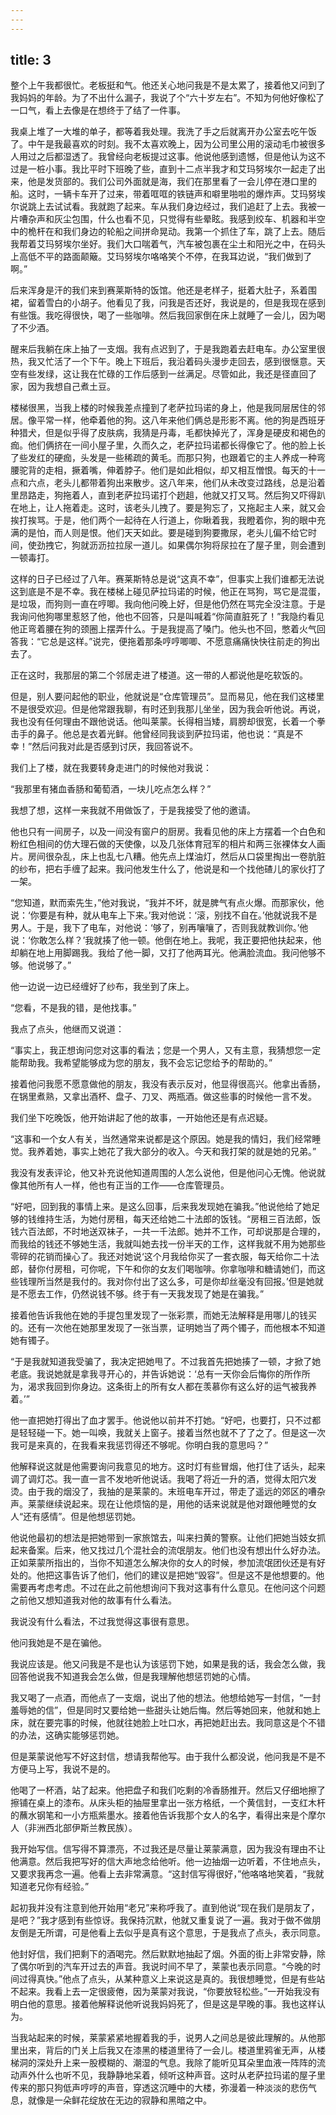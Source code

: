 ```yaml
---
---
---
```

title: 3
---



整个上午我都很忙。老板挺和气。他还关心地问我是不是太累了，接着他又问到了我妈妈的年龄。为了不出什么漏子，我说了个“六十岁左右”。不知为何他好像松了一口气，看上去像是在想终于了结了一件事。

我桌上堆了一大堆的单子，都等着我处理。我洗了手之后就离开办公室去吃午饭了。中午是我最喜欢的时刻。我不太喜欢晚上，因为公司里公用的滚动毛巾被很多人用过之后都湿透了。我曾经向老板提过这事。他说他感到遗憾，但是他认为这不过是一桩小事。我比平时下班晚了些，直到十二点半我才和艾玛努埃尔一起走了出来，他是发货部的。我们公司外面就是海，我们在那里看了一会儿停在港口里的船。这时，一辆卡车开了过来，带着哐哐的铁链声和噼里啪啦的爆炸声。艾玛努埃尔说跳上去试试看。我就跑了起来。车从我们身边经过，我们追赶了上去。我被一片嘈杂声和灰尘包围，什么也看不见，只觉得有些晕眩。我感到绞车、机器和半空中的桅杆在和我们身边的轮船之间拼命晃动。我第一个抓住了车，跳了上去。随后我帮着艾玛努埃尔坐好。我们大口喘着气，汽车被包裹在尘土和阳光之中，在码头上高低不平的路面颠簸。艾玛努埃尔咯咯笑个不停，在我耳边说，“我们做到了啊。”

后来浑身是汗的我们来到赛莱斯特的饭馆。他还是老样子，挺着大肚子，系着围裙，留着雪白的小胡子。他看见了我，问我是否还好，我说是的，但是我现在感到有些饿。我吃得很快，喝了一些咖啡。然后我回家倒在床上就睡了一会儿，因为喝了不少酒。

醒来后我躺在床上抽了一支烟。我有点迟到了，于是我跑着去赶电车。办公室里很热，我又忙活了一个下午。晚上下班后，我沿着码头漫步走回去，感到很惬意。天空有些发绿，这让我在忙碌的工作后感到一丝满足。尽管如此，我还是径直回了家，因为我想自己煮土豆。

楼梯很黑，当我上楼的时候我差点撞到了老萨拉玛诺的身上，他是我同层居住的邻居。像平常一样，他牵着他的狗。这八年来他们俩总是形影不离。他的狗是西班牙种猎犬，但是似乎得了皮肤病，我猜是丹毒，毛都快掉光了，浑身是硬皮和褐色的痂。他们俩挤在一间小屋子里，久而久之，老萨拉玛诺都长得像它了。他的脸上长了些发红的硬痂，头发是一些稀疏的黄毛。而那只狗，也跟着它的主人养成一种弯腰驼背的走相，撅着嘴，伸着脖子。他们是如此相似，却又相互憎恨。每天的十一点和六点，老头儿都带着狗出来散步。这八年来，他们从未改变过路线，总是沿着里昂路走，狗拖着人，直到老萨拉玛诺打个趔趄，他就又打又骂。然后狗又吓得趴在地上，让人拖着走。这时，该老头儿拽了。要是狗忘了，又拖起主人来，就又会挨打挨骂。于是，他们两个一起待在人行道上，你瞅着我，我瞪着你，狗的眼中充满的是怕，而人则是恨。他们天天如此。要是碰到狗要撒尿，老头儿偏不给它时间，使劲拽它，狗就沥沥拉拉尿一道儿。如果偶尔狗将尿拉在了屋子里，则会遭到一顿毒打。

这样的日子已经过了八年。赛莱斯特总是说“这真不幸”，但事实上我们谁都无法说这到底是不是不幸。我在楼梯上碰见萨拉玛诺的时候，他正在骂狗，骂它是混蛋，是垃圾，而狗则一直在哼唧。我向他问晚上好，但是他仍然在骂完全没注意。于是我询问他狗哪里惹怒了他，他也不回答，只是叫喊着“你简直脏死了！”我隐约看见他正弯着腰在狗的颈圈上摆弄什么。于是我提高了嗓门。他头也不回，憋着火气回答我：“它总是这样。”说完，便拖着那条哼哼唧唧、不愿意痛痛快快往前走的狗出去了。

正在这时，我那层的第二个邻居走进了楼道。这一带的人都说他是吃软饭的。

但是，别人要问起他的职业，他就说是“仓库管理员”。显而易见，他在我们这楼里不是很受欢迎。但是他常跟我聊，有时还到我那儿坐坐，因为我会听他说。再说，我也没有任何理由不跟他说话。他叫莱蒙。长得相当矮，肩膀却很宽，长着一个拳击手的鼻子。他总是衣着光鲜。他曾经同我谈到萨拉玛诺，他也说：“真是不幸！”然后问我对此是否感到讨厌，我回答说不。

我们上了楼，就在我要转身走进门的时候他对我说：

“我那里有猪血香肠和葡萄酒，一块儿吃点怎么样？”

我想了想，这样一来我就不用做饭了，于是我接受了他的邀请。

他也只有一间房子，以及一间没有窗户的厨房。我看见他的床上方摆着一个白色和粉红色相间的仿大理石做的天使像，以及几张体育冠军的相片和两三张裸体女人画片。房间很杂乱，床上也乱七八糟。他先点上煤油灯，然后从口袋里掏出一卷肮脏的纱布，把右手缠了起来。我问他发生什么了，他说是和一个找他碴儿的家伙打了一架。

“您知道，默而索先生，”他对我说，“我并不坏，就是脾气有点火爆。而那家伙，他说：‘你要是有种，就从电车上下来。’我对他说：‘滚，别找不自在。’他就说我不是男人。于是，我下了电车，对他说：‘够了，别再嚷嚷了，否则我就教训你。’他说：‘你敢怎么样？’我就揍了他一顿。他倒在地上。我呢，我正要把他扶起来，他却躺在地上用脚踢我。我给了他一脚，又打了他两耳光。他满脸流血。我问他够不够。他说够了。”

他一边说一边已经缠好了纱布，我坐到了床上。

“您看，不是我的错，是他找事。”

我点了点头，他继而又说道：

“事实上，我正想询问您对这事的看法；您是一个男人，又有主意，我猜想您一定能帮助我。我希望能够成为您的朋友，我不会忘记您给予的帮助的。”

接着他问我愿不愿意做他的朋友，我没有表示反对，他显得很高兴。他拿出香肠，在锅里煮熟，又拿出酒杯、盘子、刀叉、两瓶酒。做这些事的时候他一言不发。

我们坐下吃晚饭，他开始讲起了他的故事，一开始他还是有点迟疑。

“这事和一个女人有关，当然通常来说都是这个原因。她是我的情妇，我们经常睡觉。我养着她，事实上她花了我大部分的收入。今天和我打架的就是她的兄弟。”

我没有发表评论，他又补充说他知道周围的人怎么说他，但是他问心无愧。他说就像其他所有人一样，他也有正当的工作——仓库管理员。

“好吧，回到我的事情上来。是这么回事，后来我发现她在骗我。”他说他给了她足够的钱维持生活，为她付房租，每天还给她二十法郎的饭钱。“房租三百法郎，饭钱六百法郎，不时地送双袜子，一共一千法郎。她并不工作，可却说那是合理的，而我给的钱还不够她生活，我就叫她去找一份半天的工作，这样我就不用为她那些零碎的花销而操心了。我还对她说‘这个月我给你买了一套衣服，每天给你二十法郎，替你付房租，可你呢，下午和你的女友们喝咖啡。你拿咖啡和糖请她们，而这些钱理所当然是我付的。我对你付出了这么多，可是你却丝毫没有回报。’但是她就是不愿去工作，仍然说钱不够。终于有一天我发现了她是在骗我。”

接着他告诉我他在她的手提包里发现了一张彩票，而她无法解释是用哪儿的钱买的。还有一次他在她那里发现了一张当票，证明她当了两个镯子，而他根本不知道她有镯子。

“于是我就知道我受骗了，我决定把她甩了。不过我首先把她揍了一顿，才掀了她老底。我说她就是拿我寻开心的，并告诉她说：‘总有一天你会后悔你的所作所为，渴求我回到你身边。这条街上的所有女人都在羡慕你有这么好的运气被我养着。’”

他一直把她打得出了血才罢手。他说他以前并不打她。“好吧，也要打，只不过都是轻轻碰一下。她一叫唤，我就关上窗子。接着当然也就不了了之了。但是这一次我可是来真的，在我看来我惩罚得还不够呢。你明白我的意思吗？”

他解释说这就是他需要询问我意见的地方。这时灯有些冒烟，他打住了话头，起来调了调灯芯。我一直一言不发地听他说话。我喝了将近一升的酒，觉得太阳穴发烫。由于我的烟没了，我抽的是莱蒙的。末班电车开过，带走了遥远的郊区的嘈杂声。莱蒙继续说起来。现在让他烦恼的是，用他的话来说就是他对跟他睡觉的女人“还有感情”。但是他想惩罚她。

他说他最初的想法是把她带到一家旅馆去，叫来扫黄的警察。让他们把她当妓女抓起来备案。后来，他又找过几个混社会的流氓朋友。他们也没有想出什么好办法。正如莱蒙所指出的，当你不知道怎么解决你的女人的时候，参加流氓团伙还是有好处的。他把这事告诉了他们，他们的建议是把她“毁容”。但是这不是他想要的。他需要再考虑考虑。不过在此之前他想询问下我对这事有什么意见。在他问这个问题之前他又想知道我对他的故事有什么看法。

我说没有什么看法，不过我觉得这事很有意思。

他问我她是不是在骗他。

我说应该是。他又问我是不是也认为该惩罚下她，如果是我的话，我会怎么做，我回答他说我不知道我会怎么做，但是我理解他想惩罚她的心情。

我又喝了一点酒，而他点了一支烟，说出了他的想法。他想给她写一封信，“一封羞辱她的信”，但是同时又要给她一些甜头让她后悔。然后等她回来，他就和她上床，就在要完事的时候，他就往她脸上吐口水，再把她赶出去。我同意这是个不错的办法，这确实能够惩罚她。

但是莱蒙说他写不好这封信，想请我帮他写。由于我什么都没说，他问我是不是不方便马上写，我说不是的。

他喝了一杯酒，站了起来。他把盘子和我们吃剩的冷香肠推开。然后又仔细地擦了擦铺在桌上的漆布。从床头柜的抽屉里拿出一张方格纸，一个黄信封，一支红木杆的蘸水钢笔和一小方瓶紫墨水。接着他告诉我那个女人的名字，看得出来是个摩尔人（非洲西北部伊斯兰教民族）。

我开始写信。信写得不算漂亮，不过我还是尽量让莱蒙满意，因为我没有理由不让他满意。然后我把写好的信大声地念给他听。他一边抽烟一边听着，不住地点头，又要求我再念一遍。他看上去非常满意。“这封信写得很好，”他咯咯地笑着，“我就知道老兄你有经验。”

起初我并没有注意到他开始用“老兄”来称呼我了。直到他说“现在我们是朋友了，是吧？”我才感到有些惊讶。我保持沉默，他就又重复说了一遍。我对于做不做朋友倒是无所谓，可是他看上去似乎是真有这个意思，于是我点了点头，表示同意。

他封好信，我们把剩下的酒喝完。然后默默地抽起了烟。外面的街上非常安静，除了偶尔听到的汽车开过去的声音。我说时间不早了，莱蒙也表示同意。“今晚的时间过得真快。”他点了点头，从某种意义上来说这是真的。我很想睡觉，但是有些站不起来。我看上去一定很疲倦，因为莱蒙对我说，“你要放轻松些。”一开始我没有明白他的意思。接着他解释说他听说我妈妈死了，但是这是早晚的事。我也这样认为。

当我站起来的时候，莱蒙紧紧地握着我的手，说男人之间总是彼此理解的。从他那里出来，背后的门关上后我又在漆黑的楼道里待了一会儿。楼道里鸦雀无声，从楼梯洞的深处升上来一股模糊的、潮湿的气息。我除了能听见耳朵里血液一阵阵的流动声外什么也听不见，我静静地呆着，倾听这种声音。这时从老萨拉玛诺的屋子里传来的那只狗低声哼哼的声音，穿透这沉睡中的大楼，弥漫着一种淡淡的悲伤气息，就像是一朵鲜花绽放在无边的寂静和黑暗之中。